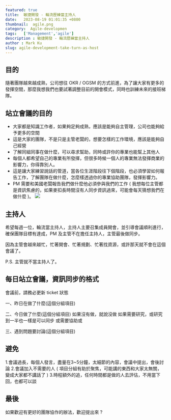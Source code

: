 ```yaml
---
featured: true
title:  敏捷開發 - 輪流歷練當主持人
date:   2023-08-19 01:01:35 +0800
thumbnail:  agile.png
category:  Agile-developmen
tags:   ['Management','agile']
description : 敏捷開發 - 輪流歷練當主持人
author : Mark Ku
slug: agile-development-take-turn-as-host
---
```

## 目的
隨著團隊越來越成熟，公司想往 OKR / OGSM 的方式前進，為了讓大家有更多的發揮空間，那麼我想我們也要試著調整目前的開會模式，同時也訓練未來的接班梯隊。

## 站立會議的目的
* 大家都是知識工作者，如果夠足夠成熟，應該是能夠自主管理，公司也能夠給予更多的空間
* 這是大家的團隊，不是只是主管老闆的，想要怎樣的工作環境，應該是能夠自己經營
* 了解同組同事在做什麼，可以尋求幫助，同時或許你的專業也能幫上其他人
* 每個人都希望自己的專業有所發揮，但很多時候一個人的專業無法發揮商業的影響力，你得靠別人。
* 這是讓大家練習說話的管道，當各位生涯階段往下個階段，也必須學習如何報告工作，了解團隊在做什麼，怎麼樣透過你的專業協助團隊，發揮影響力。
* PM 需要和美國老闆報告我們做什麼他必須參與我們的工作 ( 我想每位主管都是資訊焦慮的，如果麥扣長時間沒有人同步資訊過來，可能會每天猜想我們在做什麼 )。
![](https://hackmd.io/_uploads/SJgDKH3n3.png)

## 主持人
希望每週一位，輪流當主持人，主持人主要召集成員開會，並引導會議順利進行，確保團隊目標有達成，PM 及主管不在擔任主持人，主管最後做同步。

因為主管會越來越忙，忙著開會、忙著規劃、忙著找資源，或許那天就不會在這個會議了。

P.S. 主管就不當主持人了。

## 每日站立會議，資訊同步的格式
會議前，請務必更新 ticket 狀態  

一、昨日在做了什麼(這個分組項目)

二、今日做了什麼(這個分組項目)
如果沒有做，就說沒做
如果需要研究，或研究到一半也一樣是可以同步
或需要協助或

三、遇到問題要討論(這個分組項目)

## 避免
1.會議過長，每個人發言，盡量在3~5分鐘，太細節的內容，會議中提出，會後討論
2.會議加入不需要的人 ( 項目分組有助於聚焦，可能講的東西和大家太無關，變成大家都不講話了 )
3.時程額外的追，任何時間都是做的人去評估，不用當下回，也都可以談

## 最後
如果歡迎有更好的團隊協作的辦法，歡迎提出來 ?




















